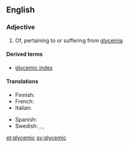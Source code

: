==English==
{{wikipedia|Glycemic index}}
===Adjective===
{{en-adj}}

# Of, pertaining to or suffering from [[glycemia]]

====Derived terms====
* [[glycemic index]]

====Translations====
{{trans-top|glycemic}}
* Finnish: {{t|fi|glykeeminen}}
* French: {{t|fr|glycémique}}
* Italian: {{t-|it|glicemico}}
{{trans-mid}}
* Spanish: {{t-|es|glucémico}}
* Swedish: {{t|sv|glykemisk|c}}, {{t|sv|glykemiskt|n}}, {{t|sv|glykemiska|p}}
{{trans-bottom}}

[[et:glycemic]]
[[sv:glycemic]]